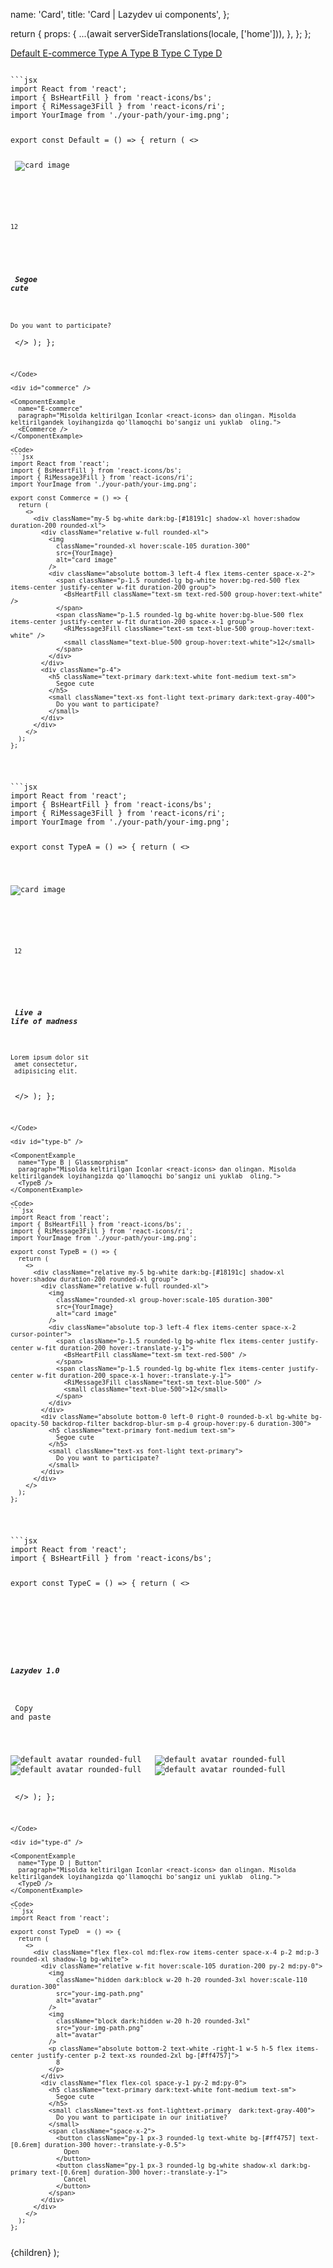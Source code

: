 


  name: 'Card',
  title: 'Card | Lazydev ui components',
};

  return {
    props: {
      ...(await serverSideTranslations(locale, ['home'])),
    },
  };
};

<SidebarLink>
  <a href="#default" className="text-right">
    Default
  </a>
  <a href="#commerce" className="text-right">
    E-commerce
  </a>
  <a href="#typea" className="text-right">
    Type A
  </a>
  <a href="#type-b" className="text-right">
    Type B
  </a>
  <a href="#type-c" className="text-right">
    Type C
  </a>
  <a href="#type-d" className="text-right">
    Type D
  </a>
</SidebarLink>

<PrevAndNext
  leftPath="/docs/components/toast"
  rightPath="/docs/components/tag-input"
/>

<div id="default" />

<ComponentExample
  name="Default"
  paragraph="Misolda keltirilgan Iconlar <react-icons> dan olingan. Misolda keltirilgandek loyihangizda qo'llamoqchi bo'sangiz uni yuklab  oling.">
  <Default />
</ComponentExample>

<Code>
```jsx
import React from 'react';
import { BsHeartFill } from 'react-icons/bs';
import { RiMessage3Fill } from 'react-icons/ri';
import YourImage from './your-path/your-img.png';

export const Default = () => {
  return (
    <>
      <div className="my-5 bg-white dark:bg-[#18191c] shadow-xl hover:shadow duration-200 rounded-xl">
        <div className="relative w-full rounded-xl">
          <img
            className="rounded-xl hover:scale-105 duration-300"
            src={YourImage}
            alt="card image"
          />
          <div className="absolute bottom-3 left-4 flex items-center space-x-2">
            <span className="p-1.5 rounded-lg bg-white hover:bg-red-500 flex items-center justify-center w-fit duration-200 group">
              <BsHeartFill className="text-sm text-red-500 group-hover:text-white" />
            </span>
            <span className="p-1.5 rounded-lg bg-white hover:bg-blue-500 flex items-center justify-center w-fit duration-200 space-x-1 group">
              <RiMessage3Fill className="text-sm text-blue-500 group-hover:text-white" />
              <small className="text-blue-500 group-hover:text-white">12</small>
            </span>
          </div>
        </div>
        <div className="p-4">
          <h5 className="text-primary dark:text-white font-medium text-sm">
            Segoe cute
          </h5>
          <small className="text-xs font-light text-primary dark:text-gray-400">
            Do you want to participate?
          </small>
        </div>
      </div>
    </>
  );
};
````
</Code>

<div id="commerce" />

<ComponentExample
  name="E-commerce"
  paragraph="Misolda keltirilgan Iconlar <react-icons> dan olingan. Misolda keltirilgandek loyihangizda qo'llamoqchi bo'sangiz uni yuklab  oling.">
  <ECommerce />
</ComponentExample>

<Code>
```jsx
import React from 'react';
import { BsHeartFill } from 'react-icons/bs';
import { RiMessage3Fill } from 'react-icons/ri';
import YourImage from './your-path/your-img.png';

export const Commerce = () => {
  return (
    <>
      <div className="my-5 bg-white dark:bg-[#18191c] shadow-xl hover:shadow duration-200 rounded-xl">
        <div className="relative w-full rounded-xl">
          <img
            className="rounded-xl hover:scale-105 duration-300"
            src={YourImage}
            alt="card image"
          />
          <div className="absolute bottom-3 left-4 flex items-center space-x-2">
            <span className="p-1.5 rounded-lg bg-white hover:bg-red-500 flex items-center justify-center w-fit duration-200 group">
              <BsHeartFill className="text-sm text-red-500 group-hover:text-white" />
            </span>
            <span className="p-1.5 rounded-lg bg-white hover:bg-blue-500 flex items-center justify-center w-fit duration-200 space-x-1 group">
              <RiMessage3Fill className="text-sm text-blue-500 group-hover:text-white" />
              <small className="text-blue-500 group-hover:text-white">12</small>
            </span>
          </div>
        </div>
        <div className="p-4">
          <h5 className="text-primary dark:text-white font-medium text-sm">
            Segoe cute
          </h5>
          <small className="text-xs font-light text-primary dark:text-gray-400">
            Do you want to participate?
          </small>
        </div>
      </div>
    </>
  );
};
````
</Code>

<div id="typea" />

<ComponentExample
  name="Type A"
  paragraph="Misolda keltirilgan Iconlar <react-icons> dan olingan. Misolda keltirilgandek loyihangizda qo'llamoqchi bo'sangiz uni yuklab  oling.">
  <TypeA />
</ComponentExample>

<Code>
```jsx
import React from 'react';
import { BsHeartFill } from 'react-icons/bs';
import { RiMessage3Fill } from 'react-icons/ri';
import YourImage from './your-path/your-img.png';

export const TypeA = () => {
  return (
    <>
      <div className="flex bg-white dark:bg-[#18191c] shadow-xl hover:shadow rounded-xl hover:scale-105 duration-300">
        <div>
          <div className="relative w-full scale-100">
            <img className="rounded-xl" src={YourImage} alt="card image" />
            <div className="absolute bottom-3 left-4 flex items-center space-x-2">
              <span className="p-1.5 rounded-lg bg-white hover:bg-red-500 flex items-center justify-center w-fit group duration-200">
                <BsHeartFill className="text-sm text-red-500 group-hover:text-white" />
              </span>
              <span className="p-1.5 rounded-lg bg-white hover:bg-blue-500 flex items-center justify-center w-fit group duration-200 space-x-1">
                <RiMessage3Fill className="text-sm text-blue-500 group-hover:text-white" />
                <small className="text-blue-500 group-hover:text-white">
                  12
                </small>
              </span>
            </div>
          </div>
        </div>
        <div className="p-4">
          <h5 className="text-primary dark:text-white font-medium text-sm">
            Live a life of madness
          </h5>
          <small className="text-xs font-light text-primary dark:text-gray-400">
            Lorem ipsum dolor sit <br /> amet consectetur, <br /> adipisicing
            elit.
          </small>
        </div>
      </div>
    </>
  );
};
```
</Code>

<div id="type-b" />

<ComponentExample
  name="Type B | Glassmorphism"
  paragraph="Misolda keltirilgan Iconlar <react-icons> dan olingan. Misolda keltirilgandek loyihangizda qo'llamoqchi bo'sangiz uni yuklab  oling.">
  <TypeB />
</ComponentExample>

<Code>
```jsx
import React from 'react';
import { BsHeartFill } from 'react-icons/bs';
import { RiMessage3Fill } from 'react-icons/ri';
import YourImage from './your-path/your-img.png';

export const TypeB = () => {
  return (
    <>
      <div className="relative my-5 bg-white dark:bg-[#18191c] shadow-xl hover:shadow duration-200 rounded-xl group">
        <div className="relative w-full rounded-xl">
          <img
            className="rounded-xl group-hover:scale-105 duration-300"
            src={YourImage}
            alt="card image"
          />
          <div className="absolute top-3 left-4 flex items-center space-x-2 cursor-pointer">
            <span className="p-1.5 rounded-lg bg-white flex items-center justify-center w-fit duration-200 hover:-translate-y-1">
              <BsHeartFill className="text-sm text-red-500" />
            </span>
            <span className="p-1.5 rounded-lg bg-white flex items-center justify-center w-fit duration-200 space-x-1 hover:-translate-y-1">
              <RiMessage3Fill className="text-sm text-blue-500" />
              <small className="text-blue-500">12</small>
            </span>
          </div>
        </div>
        <div className="absolute bottom-0 left-0 right-0 rounded-b-xl bg-white bg-opacity-50 backdrop-filter backdrop-blur-sm p-4 group-hover:py-6 duration-300">
          <h5 className="text-primary font-medium text-sm">
            Segoe cute
          </h5>
          <small className="text-xs font-light text-primary">
            Do you want to participate?
          </small>
        </div>
      </div>
    </>
  );
};
```
</Code>

<div id="type-c" />

<ComponentExample
  name="Type C | Unilateral"
  paragraph="Misolda keltirilgan Iconlar <react-icons> dan olingan. Misolda keltirilgandek loyihangizda qo'llamoqchi bo'sangiz uni yuklab  oling.">
  <TypeC />
</ComponentExample>

<Code>
```jsx
import React from 'react';
import { BsHeartFill } from 'react-icons/bs';

export const TypeC = () => {
  return (
    <>
      <div className="w-[10rem] md:w-[13rem]">
        <div className="relative hover:scale-105 duration-200">
          <img
            className="hidden dark:block rounded-r-3xl"
            src="your-img-path.png"
            alt=""
          />
          <img
            className="block dark:hidden rounded-r-3xl"
            src="your-img-path.png"
            alt=""
          />
          <BsHeartFill className="absolute -top-2 -left-2 h-8 w-8 p-2 rounded-lg flex items-center justify-center bg-white shadow-lg dark:bg-primary text-[#ff4757] text-xl" />
        </div>
        <div className="flex flex-col items-start space-y-1 md:space-y-0 md:flex-row md:items-center justify-between">
          <div>
            <h5 className="text-primary dark:text-white font-semibold text-sm">
              Lazydev 1.0
            </h5>
            <p className="text-xs text-primary font-medium dark:text-gray-400">
              Copy and paste
            </p>
          </div>
          <div className="flex items-center -space-x-3 cursor-pointer">
            <span>
              <img
                className="w-8 rounded-full group-hover:scale-105 duration-200"
                src="your-img-path.png"
                title="Verified avatar user"
                alt="default avatar rounded-full"
              />
            </span>
            <span>
              <img
                className="w-8 rounded-full group-hover:scale-105 duration-200"
                src="your-img-path.png"
                title="Unread messages"
                alt="default avatar rounded-full"
              />
            </span>
            <span>
              <img
                className="w-8 rounded-full group-hover:scale-105 duration-200"
                src="your-img-path.png"
                title="Edit user"
                alt="default avatar rounded-full"
              />
            </span>
            <span>
              <img
                className="w-8 rounded-full group-hover:scale-105 duration-200"
                src="your-img-path.png"
                title="Online user"
                alt="default avatar rounded-full"
              />
            </span>
          </div>
        </div>
      </div>
    </>
  );
};
```
</Code>

<div id="type-d" />

<ComponentExample
  name="Type D | Button"
  paragraph="Misolda keltirilgan Iconlar <react-icons> dan olingan. Misolda keltirilgandek loyihangizda qo'llamoqchi bo'sangiz uni yuklab  oling.">
  <TypeD />
</ComponentExample>

<Code>
```jsx
import React from 'react';

export const TypeD  = () => {
  return (
    <>
      <div className="flex flex-col md:flex-row items-center space-x-4 p-2 md:p-3 rounded-xl shadow-lg bg-white">
        <div className="relative w-fit hover:scale-105 duration-200 py-2 md:py-0">
          <img
            className="hidden dark:block w-20 h-20 rounded-3xl hover:scale-110 duration-300"
            src="your-img-path.png"
            alt="avatar"
          />
          <img
            className="block dark:hidden w-20 h-20 rounded-3xl"
            src="your-img-path.png"
            alt="avatar"
          />
          <p className="absolute bottom-2 text-white -right-1 w-5 h-5 flex items-center justify-center p-2 text-xs rounded-2xl bg-[#ff4757]">
            8
          </p>
        </div>
        <div className="flex flex-col space-y-1 py-2 md:py-0">
          <h5 className="text-primary dark:text-white font-medium text-sm">
            Segoe cute
          </h5>
          <small className="text-xs font-lighttext-primary  dark:text-gray-400">
            Do you want to participate in our initiative?
          </small>
          <span className="space-x-2">
            <button className="py-1 px-3 rounded-lg text-white bg-[#ff4757] text-[0.6rem] duration-300 hover:-translate-y-0.5">
              Open
            </button>
            <button className="py-1 px-3 rounded-lg bg-white shadow-xl dark:bg-primary text-[0.6rem] duration-300 hover:-translate-y-1">
              Cancel
            </button>
          </span>
        </div>
      </div>
    </>
  );
};
```
</Code>

  <NestedLayout name={meta.name} title={meta.title}>
    {children}
  </NestedLayout>
);
